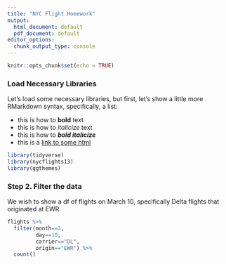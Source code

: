 ```yaml
---
title: "NYC Flight Homework"
output:
  html_document: default
  pdf_document: default
editor_options: 
  chunk_output_type: console
---
```


```r
knitr::opts_chunk$set(echo = TRUE)
```

### Load Necessary Libraries

Let's load some necessary libraries, but first, let's show a little more RMarkdown syntax, specifically, a list: 

- this is how to **bold** text 
- this is how to *italicize* text 
- this is how to ***bold italicize*** 
- this is a [link to some html](http://www.google.com) 

```r
library(tidyverse)
library(nycflights13)
library(ggthemes)
```

### Step 2. Filter the data

We wish to show a df of flights on March 10, specifically Delta flights that originated at EWR.

``` r
flights %>%
  filter(month==3, 
         day==10, 
         carrier=="DL", 
         origin=="EWR") %>%
  count()
```

